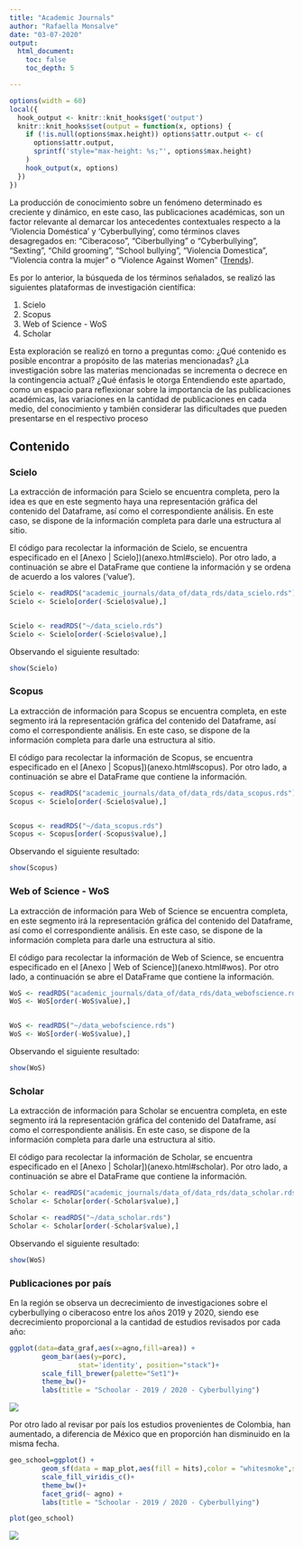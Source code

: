 ```yaml
---
title: "Academic Journals"
author: "Rafaella Monsalve"
date: "03-07-2020"
output: 
  html_document:
    toc: false
    toc_depth: 5

---
```


```r
options(width = 60)
local({
  hook_output <- knitr::knit_hooks$get('output')
  knitr::knit_hooks$set(output = function(x, options) {
    if (!is.null(options$max.height)) options$attr.output <- c(
      options$attr.output,
      sprintf('style="max-height: %s;"', options$max.height)
    )
    hook_output(x, options)
  })
})
```

La producción de conocimiento sobre un fenómeno determinado es creciente y dinámico, en este caso, las publicaciones académicas, son un factor relevante al demarcar los antecedentes contextuales respecto a la 'Violencia Doméstica' y 'Cyberbullying', como términos claves desagregados en:  "Ciberacoso", "Ciberbullying" o "Cyberbullying", "Sexting", "Child grooming", "School bullying", "Violencia Domestica", "Violencia contra la mujer" o "Violence Against Women" ([Trends](webscrapping.html#resultados)). 

Es por lo anterior, la búsqueda de los términos señalados, se realizó las siguientes plataformas de investigación científica:


1) Scielo
2) Scopus
3) Web of Science - WoS
4) Scholar

 
Esta exploración se realizó en torno a preguntas como: ¿Qué contenido es posible encontrar a propósito de las materias mencionadas? ¿La investigación sobre las materias mencionadas se incrementa o decrece en la contingencia actual? ¿Qué énfasis le otorga Entendiendo este apartado, como un espacio para reflexionar sobre la importancia de las publicaciones académicas, las variaciones en la cantidad de publicaciones en cada medio,  del conocimiento y también considerar las dificultades que pueden presentarse en el respectivo proceso

## Contenido {.tabset}

### Scielo

La extracción de  información para Scielo se encuentra completa, pero la idea es que en este segmento haya una representación gráfica del contenido del Dataframe, así como el correspondiente análisis. En este caso, se dispone de la información completa para darle una estructura al sitio. 

El código para recolectar la información de Scielo, se encuentra especificado en el [Anexo | Scielo])(anexo.html#scielo). Por otro lado, a continuación se abre el DataFrame que contiene la información y se ordena de acuerdo a los valores ('value').

```r

Scielo <- readRDS("academic_journals/data_of/data_rds/data_scielo.rds")
Scielo <- Scielo[order(-Scielo$value),]



```



```r
Scielo <- readRDS("~/data_scielo.rds")
Scielo <- Scielo[order(-Scielo$value),]
```
Observando el siguiente resultado:
```r
show(Scielo)
```



### Scopus

La extracción de  información para Scopus se encuentra completa, en este segmento irá la representación gráfica del contenido del Dataframe, así como el correspondiente análisis. En este caso, se dispone de la información completa para darle una estructura al sitio. 

El código para recolectar la información de Scopus, se encuentra especificado en el [Anexo | Scopus])(anexo.html#scopus). Por otro lado, a continuación se abre el DataFrame que contiene la información.

```r

Scopus <- readRDS("academic_journals/data_of/data_rds/data_scopus.rds")
Scopus <- Scielo[order(-Scielo$value),]



```

```r
Scopus <- readRDS("~/data_scopus.rds")
Scopus <- Scopus[order(-Scopus$value),]
```

Observando el siguiente resultado:

```r
show(Scopus)
```

### Web of Science - WoS

La extracción de  información para Web of Science se encuentra completa, en este segmento irá la representación gráfica del contenido del Dataframe, así como el correspondiente análisis. En este caso, se dispone de la información completa para darle una estructura al sitio. 

El código para recolectar la información de Web of Science, se encuentra especificado en el [Anexo | Web of Science])(anexo.html#wos). Por otro lado, a continuación se abre el DataFrame que contiene la información.

```r

WoS <- readRDS("academic_journals/data_of/data_rds/data_webofscience.rds")
WoS <- WoS[order(-WoS$value),]



```

```r
WoS <- readRDS("~/data_webofscience.rds")
WoS <- WoS[order(-WoS$value),]

```

Observando el siguiente resultado:

```r
show(WoS)
```

### Scholar

La extracción de  información para Scholar se encuentra completa, en este segmento irá la representación gráfica del contenido del Dataframe, así como el correspondiente análisis. En este caso, se dispone de la información completa para darle una estructura al sitio. 

El código para recolectar la información de Scholar, se encuentra especificado en el [Anexo | Scholar])(anexo.html#scholar). Por otro lado, a continuación se abre el DataFrame que contiene la información.

```r

Scholar <- readRDS("academic_journals/data_of/data_rds/data_scholar.rds")
Scholar <- Scholar[order(-Scholar$value),]

```

```r
Scholar <- readRDS("~/data_scholar.rds")
Scholar <- Scholar[order(-Scholar$value),]

```

Observando el siguiente resultado:


```r
show(WoS)
```


### Publicaciones por país

En la región se observa un decrecimiento de investigaciones sobre el cyberbullying o ciberacoso entre los años 2019 y 2020, siendo ese decrecimiento proporcional a la cantidad de estudios revisados por cada año:


```r
ggplot(data=data_graf,aes(x=agno,fill=area)) + 
        geom_bar(aes(y=porc),
                 stat='identity', position="stack")+
        scale_fill_brewer(palette="Set1")+
        theme_bw()+
        labs(title = "Schoolar - 2019 / 2020 - Cyberbullying")
```


![](images/cyberbarra.png)


Por otro lado al revisar por país los estudios provenientes de Colombia, han aumentado, a diferencia de México que en proporción han disminuido en la misma fecha.  

```r
geo_school=ggplot() +
        geom_sf(data = map_plot,aes(fill = hits),color = "whitesmoke",size=0) +
        scale_fill_viridis_c()+
        theme_bw()+
        facet_grid(~ agno) +
        labs(title = "Schoolar - 2019 / 2020 - Cyberbullying")

plot(geo_school)
```


![](images/cybercontinente.png)



